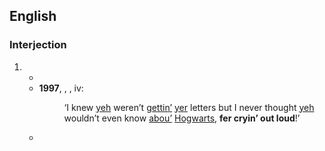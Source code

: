 ==English==

===Interjection===
{{en-interj|head=[[for]] [[cryin']] [[out loud]]}}

# {{eye dialect of|for crying out loud|lang=en}}
#* {{quote-text|lang=en|year=1940|author=Richard John Dinsmore|title="Hoss" Doctor|page=302|passage="'''For cryin' out loud'''!" from Hamilton. "Look Doc, that damned calf is still alive."}}
#* '''1997''', {{w|J.K. Rowling}}, ''{{w|Harry Potter and the Philosopher's Stone}}'', iv:
#*: ‘I knew [[yeh]] weren’t [[gettin'|gettin’]] [[yer]] letters but I never thought [[yeh]] wouldn’t even know [[about|abou’]] [[Hogwarts]], '''fer cryin’ out loud'''!’
#* {{quote-text|lang=en|year=1999|author=Tom Hanley|title=Flyboys|page=25|passage=Then, why not pray to the trees, '''for cryin' out loud''', and next, the dumb birds?}}